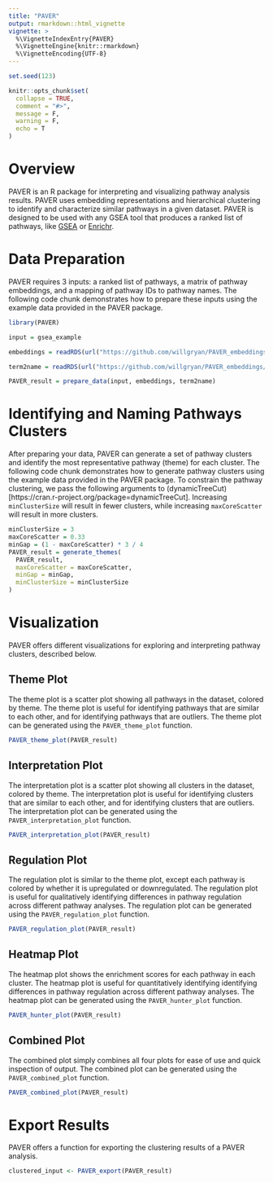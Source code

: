 ```yaml
---
title: "PAVER"
output: rmarkdown::html_vignette
vignette: >
  %\VignetteIndexEntry{PAVER}
  %\VignetteEngine{knitr::rmarkdown}
  %\VignetteEncoding{UTF-8}
---
```


```r
set.seed(123)

knitr::opts_chunk$set(
  collapse = TRUE,
  comment = "#>",
  message = F,
  warning = F,
  echo = T
)
```

# Overview

PAVER is an R package for interpreting and visualizing pathway analysis results. PAVER uses embedding representations and hierarchical clustering to identify and characterize similar pathways in a given dataset. PAVER is designed to be used with any GSEA tool that produces a ranked list of pathways, like [GSEA](https://www.gsea-msigdb.org/gsea/index.jsp) or [Enrichr](https://maayanlab.cloud/Enrichr/).

# Data Preparation

PAVER requires 3 inputs: a ranked list of pathways, a matrix of pathway embeddings, and a mapping of pathway IDs to pathway names. The following code chunk demonstrates how to prepare these inputs using the example data provided in the PAVER package.

```r
library(PAVER)

input = gsea_example

embeddings = readRDS(url("https://github.com/willgryan/PAVER_embeddings/raw/main/2023-03-06/embeddings_2023-03-06.RDS"))

term2name = readRDS(url("https://github.com/willgryan/PAVER_embeddings/raw/main/2023-03-06/term2name_2023-03-06.RDS"))

PAVER_result = prepare_data(input, embeddings, term2name)
```

# Identifying and Naming Pathways Clusters

After preparing your data, PAVER can generate a set of pathway clusters and identify the most representative pathway (theme) for each cluster. The following code chunk demonstrates how to generate pathway clusters using the example data provided in the PAVER package. To constrain the pathway clustering, we pass the following arguments to (dynamicTreeCut)[https://cran.r-project.org/package=dynamicTreeCut]. Increasing `minClusterSize` will result in fewer clusters, while increasing `maxCoreScatter` will result in more clusters. 
<!-- https://stackoverflow.com/questions/19734381/cutting-dendrogram-into-n-trees-with-minimum-cluster-size-in-r -->
```r
minClusterSize = 3
maxCoreScatter = 0.33
minGap = (1 - maxCoreScatter) * 3 / 4
PAVER_result = generate_themes(
  PAVER_result,
  maxCoreScatter = maxCoreScatter,
  minGap = minGap,
  minClusterSize = minClusterSize
)
```

# Visualization   

PAVER offers different visualizations for exploring and interpreting pathway clusters, described below.

## Theme Plot

The theme plot is a scatter plot showing all pathways in the dataset, colored by theme. The theme plot is useful for identifying pathways that are similar to each other, and for identifying pathways that are outliers. The theme plot can be generated using the `PAVER_theme_plot` function.

```r
PAVER_theme_plot(PAVER_result)
```

## Interpretation Plot

The interpretation plot is a scatter plot showing all clusters in the dataset, colored by theme. The interpretation plot is useful for identifying clusters that are similar to each other, and for identifying clusters that are outliers. The interpretation plot can be generated using the `PAVER_interpretation_plot` function.

```r
PAVER_interpretation_plot(PAVER_result)
```

## Regulation Plot

The regulation plot is similar to the theme plot, except each pathway is colored by whether it is upregulated or downregulated. The regulation plot is useful for qualitatively identifying differences in pathway regulation across different pathway analyses. The regulation plot can be generated using the `PAVER_regulation_plot` function.


```r
PAVER_regulation_plot(PAVER_result)
```

## Heatmap Plot

The heatmap plot shows the enrichment scores for each pathway in each cluster. The heatmap plot is useful for quantitatively identifying identifying differences in pathway regulation across different pathway analyses. The heatmap plot can be generated using the `PAVER_hunter_plot` function.

```r
PAVER_hunter_plot(PAVER_result)
```

## Combined Plot

The combined plot simply combines all four plots for ease of use and quick inspection of output. The combined plot can be generated using the `PAVER_combined_plot` function.

```r
PAVER_combined_plot(PAVER_result)
```

# Export Results

PAVER offers a function for exporting the clustering results of a PAVER analysis.

```r
clustered_input <- PAVER_export(PAVER_result)
```
